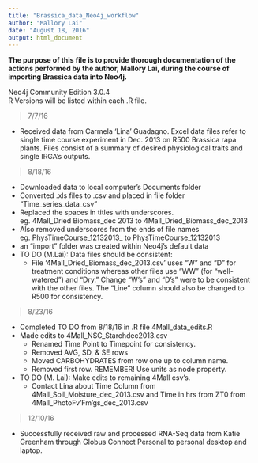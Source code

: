 ```yaml
---
title: "Brassica_data_Neo4j_workflow"
author: "Mallory Lai"
date: "August 18, 2016"
output: html_document
---
```


**The purpose of this file is to provide thorough documentation of the 
actions performed by the author, Mallory Lai, during the course of importing
Brassica data into Neo4j.**  


Neo4j Community Edition 3.0.4  
R Versions will be listed within each .R file. 


> 7/7/16  

* Received data from Carmela 'Lina' Guadagno. Excel data files refer to single 
time course experiment in Dec. 2013 on R500 Brassica rapa plants. Files consist
of a summary of desired physiological traits and single IRGA's outputs. 


> 8/18/16 

* Downloaded data to local computer's Documents folder  
* Converted .xls files to .csv and placed in file folder "Time_series_data_csv"
* Replaced the spaces in titles with underscores.   
eg. 4Mall_Dried Biomass_dec 2013 to 4Mall_Dried_Biomass_dec_2013
* Also removed underscores from the ends of file names  
eg. PhysTimeCourse_12132013_ to PhysTimeCourse_12132013
* an "import" folder was created within Neo4j's default data
* TO DO (M.Lai): Data files should be consistent:
    + File '4Mall_Dried_Biomass_dec_2013.csv' uses "W" and "D" for treatment
    conditions whereas other files use "WW" (for "well-watered") and "Dry."
    Change "W's" and "D's" were to be consistent with the other files. The
    "Line" column should also be changed to R500 for consistency. 
     

> 8/23/16  

* Completed TO DO from 8/18/16 in .R file 4Mall_data_edits.R
* Made edits to 4Mall_NSC_Starchdec2013.csv  
    + Renamed Time Point to Timepoint for consistency.
    + Removed AVG, SD, & SE rows
    + Moved CARBOHYDRATES from row one up to column name.
    + Removed first row. REMEMBER! Use units as node property.
* TO DO (M. Lai): Make edits to remaining 4Mall csv's.
    + Contact Lina about Time Column from 4Mall_Soil_Moisture_dec_2013.csv
      and Time in hrs from ZT0 from 4Mall_PhotoFv'Fm'gs_dec_2013.csv  
    
> 12/10/16

* Successfully received raw and processed RNA-Seq data from Katie 
Greenham through Globus Connect Personal to personal desktop 
and laptop. 











